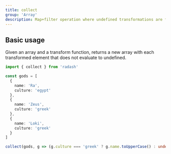```yaml
---
title: collect
group: 'Array'
description: Map+filter operation where undefined transformations are filtered out
---
```


## Basic usage

Given an array and a transform function, returns a new array
with each transformed element that does not evaluate to undefined.

```ts
import { collect } from 'radash'

const gods = [
  {
    name: 'Ra',
    culture: 'egypt'
  },
  {
    name: 'Zeus',
    culture: 'greek'
  },
  {
    name: 'Loki',
    culture: 'greek'
  }
]

collect(gods, g => (g.culture === 'greek' ? g.name.toUpperCase() : undefined)) // => ['ZEUS', 'LOKI']
```
